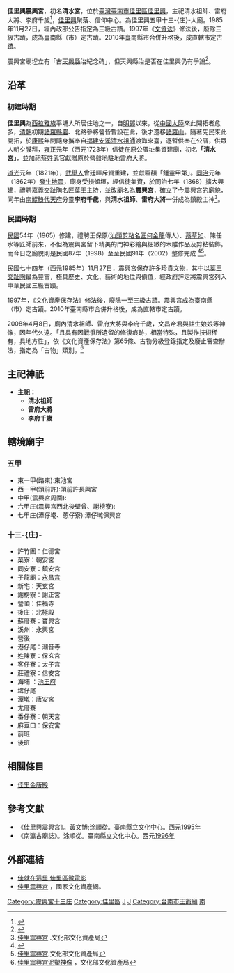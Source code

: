 
{{coord|23.1908706|N|120.1885515|E|display=title|type:landmark}}
{{NoteTA
|G1=姓氏
|1=zh-hant:庄 ;zh-hans:庄;
}}
{{東亞廟宇
| name = 佳里興震興宮
| img = File:佳里興震興宮.JPG
| img_capt = 
| image_width = 300px
| location = [[臺南市|臺南市]][[佳里區|佳里區]]禮化里佳里興325號
| god =清水祖師、雷府大將、李府千歲
| type =  
| struct = 
| open_year = {{QIN}}[[雍正|雍正]]元年（1723年）
| cere_date = 
|}}
{{tw monument
|name=佳里興震興宮
|formername=清水宮
|image=
|imagename=
|othername=
|formalname=
|level=直轄市定古蹟
|class=寺廟
|time= {{QIN}}[[雍正|雍正]]元年（1723年）
|location=
|open=
|cost=
|website=
|date=1985年11月27日
|material= 
|when=
|quantity=
}}
'''佳里興震興宮'''，初名'''清水宮'''，位於[[臺灣|臺灣]][[臺南市|臺南市]][[佳里區|佳里區]][[佳里興|佳里興]]，主祀清水祖師、雷府大將、李府千歲<ref name=" 佳里興震興宮 ">{{cite book |title= 佳里興震興宮 |author=黃文博;涂順從 |year=1995年 |publisher=臺南縣立文化中心 }}</ref>，[[佳里興|佳里興]]聚落、信仰中心。為佳里興五甲十三-{庄}-大廟。1985年11月27日，經內政部公告指定為三級古蹟。1997年《[[文資法|文資法]]》修法後，廢除三級古蹟，成為臺南縣（市）定古蹟。2010年臺南縣市合併升格後，成直轄市定古蹟。

震興宮廟埕立有「古[[天興縣|天興縣]]治紀念碑」，但天興縣治是否在佳里興仍有爭論<ref>{{cite book |author=戴文鋒 |title=《萬年縣治所考辨》 |isbn=978-986-01-9731-0 |publisher=臺南縣政府 |pages=18－22、26、27、86頁 |date=2009年9月 }}</ref>。

==沿革==
===初建時期===
'''佳里興'''為[[西拉雅族|西拉雅族]]平埔人所居住地之一，自[[明鄭|明鄭]]以來，從[[中國大陸|中國大陸]]來此開拓者愈多，[[清朝|清朝]]初期[[諸羅縣|諸羅縣署]]、北路參將營皆暫設在此，後才遷移[[諸羅山|諸羅山]]。隨著先民來此開拓，於[[康熙|康熙]]年間隨身攜奉自[[福建|福建]][[安溪|安溪]][[清水祖師|清水祖師]]渡海來臺，逐暫供奉在公厝，供眾人朝夕膜拜，[[雍正|雍正]]元年（西元1723年）信徒在原公厝址集資建廟，初名'''「清水宮」'''，並加祀蔡姓武官獻贈原於營盤地駐地雷府大將。

[[道光|道光]]元年（1821年），[[武舉人|武舉人]]曾廷暉斥資重建，並獻匾額「鍾靈甲第」。[[同治|同治]]元年（1862年）[[1862年台南地震|發生地震]]，廟身受損傾垣，經信徒集資，於同治七年（1868）擴大興建，禮聘嘉義[[交趾陶|交趾陶]]名匠[[葉王|葉王]]主持，並改廟名為'''震興宮'''，確立了今震興宮的廟貌，同年由[[南鯤鯓代天府|南鯤鯓代天府]]分靈'''李府千歲'''，與'''清水祖師'''、'''雷府大將'''一併成為鎮殿主神<ref name=" 文化部文化資產局">[https://nchdb.boch.gov.tw/assets/advanceSearch/monument/19851127000075 佳里震興宮] {{Wayback|url=https://nchdb.boch.gov.tw/assets/advanceSearch/monument/19851127000075 |date=20201128170814 }}.文化部文化資產局</ref>。

===民國時期===
[[民國紀年|民國]]54年（1965）修建，禮聘王保原([[剪瓷雕|汕頭剪粘名匠]][[何金龍|何金龍]]傳人)、[[蔡草如|蔡草如]]、陳任水等匠師前來，不但為震興宮留下精美的門神彩繪與細緻的木雕作品及剪粘裝飾。而今日之廟貌則是民國87年（1998）至至民國91年（2002）整修完成 <ref name=" 佳里興震興宮 ">{{cite book|title= 佳里興震興宮 |author=黃文博;涂順從|pages= |year=1995年|publisher=臺南縣立文化中心 }}</ref><ref name=" 文化部文化資產局">[https://nchdb.boch.gov.tw/assets/advanceSearch/monument/19851127000075 佳里震興宮].文化部文化資產局</ref>。

民國七十四年（西元1985年）11月27日，震興宮保存許多珍貴文物，其中以[[葉王|葉王]][[交趾陶|交趾陶]]最為豐富，極具歷史、文化、藝術的地位與價值，經政府評定將震興宮列入中華民國三級古蹟。

1997年，《文化資產保存法》修法後，廢除一至三級古蹟。震興宮成為臺南縣（市）定古蹟。2010年臺南縣市合併升格後，成為直轄市定古蹟。

2008年4月8日，廟內清水祖師、雷府大將與李府千歲，文昌帝君與註生娘娘等神像，因年代久遠。「且具有因戰爭所遺留的修復痕跡，相當特殊，且製作技術稀有，具地方性」，依《文化資產保存法》第65條、古物分級登錄指定及廢止審查辦法，指定為「古物」類別。<ref>[https://nchdb.boch.gov.tw/assets/overview/antiquity/20080408000001 佳里震興宮泥塑神像] {{Wayback|url=https://nchdb.boch.gov.tw/assets/overview/antiquity/20080408000001 |date=20181231194103 }}，文化部文化資產局</ref>
==主祀神祇==
*'''主祀：'''
**'''清水祖師'''
**'''雷府大將'''
**'''李府千歲'''

==轄境廟宇==
===五甲===
*東一甲(路東):東池宮
*西一甲(頭前許):頭前許長興宮
*中甲(震興宮周圍):
*六甲庄(震興宮西北後壁曾、謝榜寮):
*七甲庄(潭仔墘、蔥仔寮):潭仔墘保興宮

===十三-{庄}-===
* 許竹圍：仁德宮
* 菜寮：朝安宮
* 同安寮：鎮安宮
* 子龍廟：[[佳里子龍廟|永昌宮]]
* 新宅：天玄宮
* 謝榜寮：謝正宮
* 營頂：佳福寺
* 後庄：北極殿
* 蘇厝寮：寶興宮
* 溪州：永興宮
* 營後
* 港仔尾：潮音寺
* 姓陳寮：保玄宮
* 客仔寮：太子宮
* 莊禮寮：信安宮
* 海埔 ：[[海埔池王府|池王府]]
* 埤仔尾
* 潭墘：唐安宮
* 尤厝寮
* 番仔寮：朝天宮
* 麻豆口：保安宮
* 前班
* 後班

==相關條目==
* [[佳里金唐殿|佳里金唐殿]]

==參考文獻==
{{reflist}}
* 《佳里興震興宮》。黃文博;涂順從。臺南縣立文化中心。西元[[1995年|1995年]]
* 《南瀛古廟誌》。涂順從。臺南縣立文化中心。西元[[1996年|1996年]]

==外部連結==
* [https://www.youtube.com/watch?v=3yEwOW0Q-c8 佳就在這里 佳里區微電影] {{Wayback|url=https://www.youtube.com/watch?v=3yEwOW0Q-c8 |date=20200717033132 }}
* [https://nchdb.boch.gov.tw/assets/overview/monument/19851127000075 佳里震興宮] {{Wayback|url=https://nchdb.boch.gov.tw/assets/overview/monument/19851127000075 |date=20180202190202 }}，國家文化資產網。

{{臺南市古蹟}}
{{台灣直轄市定古蹟}}

[[Category:震興宮十三庄|Category:震興宮十三庄]]
[[Category:佳里區|Category:佳里區]]
[[Category:台南市清水祖師廟|J]]
[[Category:臺南市市定古蹟|J]]
[[Category:台南市王爺廟|Category:台南市王爺廟]]
[[Category:保存中華民國古物的宗教場所|南]]